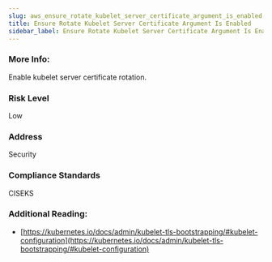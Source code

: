 ```yaml
---
slug: aws_ensure_rotate_kubelet_server_certificate_argument_is_enabled
title: Ensure Rotate Kubelet Server Certificate Argument Is Enabled
sidebar_label: Ensure Rotate Kubelet Server Certificate Argument Is Enabled
---
```


### More Info:

Enable kubelet server certificate rotation.

### Risk Level

Low

### Address

Security

### Compliance Standards

CISEKS

### Additional Reading:

- [https://kubernetes.io/docs/admin/kubelet-tls-bootstrapping/#kubelet-configuration](https://kubernetes.io/docs/admin/kubelet-tls-bootstrapping/#kubelet-configuration) 

